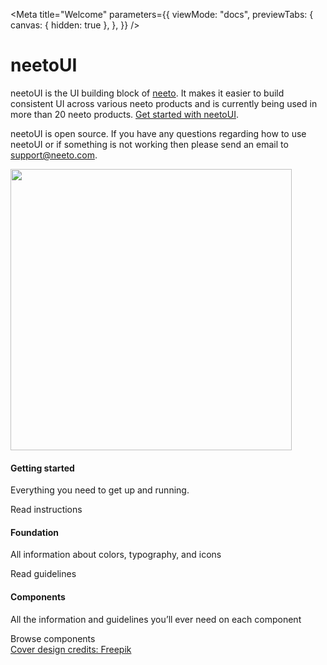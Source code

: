 

<Meta
  title="Welcome"
  parameters={{
    viewMode: "docs",
    previewTabs: {
      canvas: { hidden: true },
    },
  }}
/>

<style>{`

  .sbdocs-wrapper{
    background: rgb(0, 67, 172) url("static/media/stories/assets/images/bluebg.svg");
    background-size:cover;
  }

  .sbdocs .sbdocs-hero-banner{
    display:flex;
    align-items:center;
    gap: 20px;
    margin-bottom: 50px;
  }

  .sbdocs .sbdocs-hero-banner__title{
    display:flex;
    flex-wrap: wrap;
    align-items:baseline;
    line-height:1.1;
  }

  .sbdocs .sbdocs-p.sbdocs-hero-banner__desc{
    color:#fff !important;
    font-weight: 500;
  }

  .sbdocs .sbdocs-hero-banner__desc .sbdocs-a{
    color:#fff !important;
    text-decoration: underline;
  }

  .sbdocs .sbdocs-hero-banner__title strong {
    font-size: 150%;
    font-weight: bold;
    user-select:none;
    color:#fff;
    margin-right:10px;
  }

  @media (min-width: 640px){
    .sbdocs .sbdocs-hero-banner__title strong{
      font-size: 200%;
    }
  }

  @media (max-width: 539px){
    .sbdocs-hero-banner__desc br{
      display:none;
    }
  }

  .sbdocs-featured{
    display:flex;
    flex-wrap: wrap;
    gap: 20px;
  }

  .sbdocs-featured__item{
    width: 100%;
    border-radius: 12px;
    padding: 30px;
    background: rgba( 0, 0, 0, 0.2 );
    backdrop-filter: blur( 5px );
    -webkit-backdrop-filter: blur( 5px );
    display:flex;
    flex-direction:column;
    position: relative;
    user-select:none;
    transition:all 0.3s;
  }

  .sbdocs-hero-banner__img-wrapper{
    display:none;
  }

  @media (min-width: 640px){
    .sbdocs-featured__item{
      width: calc(33.33% - 20px);
      min-width: 210px;
    }
    .sbdocs-hero-banner__img-wrapper{
      display: inline-block;
    }
  }

  .sbdocs-featured__item:hover{
    transform:scale(1.05);
  }

  .sbdocs-featured__item-abs-link{
    position:absolute;
    left:0;
    top:0;
    width:100%;
    height:100%;
    z-index:1;
  }

  .sbdocs-featured__item h4{
    font-size: 22px !important;
    position: relative;
    color:#fff !important;
  }

  .sbdocs-featured__item .sbdocs-p{
    color:#fff !important;
  }

  .sbdocs-featured__item-link{
    margin-top:auto;
    display: inline-flex;
    color:#fff;
    font-weight:500;
  }

  .sbdocs-cover-design-credit-block{
    display: none;
  }

  @media (min-width: 640px){
    .sbdocs-cover-design-credit-block{
      text-align: right;
      display:block;
      width:100%;
      padding-right:20px;
      padding-top:40px;
    }
  }

  .sbdocs-cover-design-credit-link{
    font-size: 11px !important;
    display: inline-block;
    opacity:0.4;
    color:#fff !important;
  }

`}</style>

<div className="sbdocs-hero-banner">
  <div>
    <h1 className="sbdocs-hero-banner__title">
      <strong>neetoUI</strong>
    </h1>
    <p className="sbdocs-hero-banner__desc">
    neetoUI is the UI building block of <a href="https://www.neeto.com/" target="_blank">neeto</a>. It makes it easier to build consistent UI across various neeto products and is currently being used in more than 20 neeto products. <a href="https://github.com/bigbinary/neeto-ui#readme" target="_blank">Get started with neetoUI</a>.
    </p>
    <p className="sbdocs-hero-banner__desc">neetoUI is open source. If you have any questions regarding how to use neetoUI or
if something is not working then please send an email to <a href="mailto:support@neeto.com"  target="_blank">support@neeto.com</a>.</p>
  </div>
  <div className="sbdocs-hero-banner__img-wrapper">
    <img src={Team} width="450px" />
  </div>
</div>
<div className="sbdocs-featured">
  <div className="sbdocs-featured__item">
    <a target="_blank" href="https://github.com/bigbinary/neeto-ui#readme" className="sbdocs-featured__item-abs-link"></a>
    <h4>Getting started</h4>
    <p>Everything you need to get up and running.</p>
    <span className="sbdocs-featured__item-link">Read instructions</span>
  </div>
  <div className="sbdocs-featured__item">
    <a href="/docs/foundation-colors--page" className="sbdocs-featured__item-abs-link"></a>
    <h4>Foundation</h4>
    <p>All information about colors, typography, and icons</p>
    <span className="sbdocs-featured__item-link">Read guidelines</span>
  </div>
  <div className="sbdocs-featured__item">
    <a href="/docs/components-button--default" className="sbdocs-featured__item-abs-link"></a>
    <h4>Components</h4>
    <p>All the information and guidelines you’ll ever need on each component</p>
    <span className="sbdocs-featured__item-link">Browse components</span>
  </div>

  <div className="sbdocs-cover-design-credit-block">
    <a href="https://www.freepik.com/vectors/work-with-us" className="sbdocs-cover-design-credit-link" target="_blank">Cover design credits: Freepik</a>
  </div>
</div>

